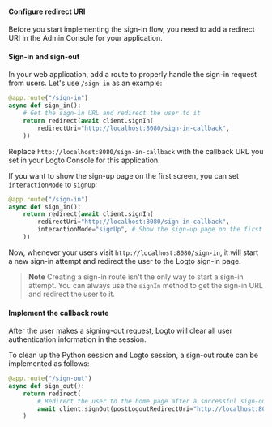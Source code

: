 

#### Configure redirect URI

Before you start implementing the sign-in flow, you need to add a redirect URI in the Admin Console for your application.

<ConfigureRedirectUri
  figureSrc={redirectUriFigure}
  redirectUri="http://localhost:8080/sign-in-callback"
/>

#### Sign-in and sign-out

<SignInFlowSummary />

In your web application, add a route to properly handle the sign-in request from users. Let's use `/sign-in` as an example:

```python title="flask.py"
@app.route("/sign-in")
async def sign_in():
    # Get the sign-in URL and redirect the user to it
    return redirect(await client.signIn(
        redirectUri="http://localhost:8080/sign-in-callback",
    ))
```

Replace `http://localhost:8080/sign-in-callback` with the callback URL you set in your Logto Console for this application.

If you want to show the sign-up page on the first screen, you can set `interactionMode` to `signUp`:

```python title="flask.py"
@app.route("/sign-in")
async def sign_in():
    return redirect(await client.signIn(
        redirectUri="http://localhost:8080/sign-in-callback",
        interactionMode="signUp", # Show the sign-up page on the first screen
    ))
```

Now, whenever your users visit `http://localhost:8080/sign-in`, it will start a new sign-in attempt and redirect the user to the Logto sign-in page.

> **Note**
> Creating a sign-in route isn't the only way to start a sign-in attempt. You can always use the `signIn` method to get the sign-in URL and redirect the user to it.

#### Implement the callback route

<ImplementCallbackRoute />

After the user makes a signing-out request, Logto will clear all user authentication information in the session.

To clean up the Python session and Logto session, a sign-out route can be implemented as follows:

<ConfigurePostSignOutRedirectUri
  figureSrc={postSignOutRedirectUriFigure}
  postSignOutRedirectUri="http://localhost:8080"
/>

```python
@app.route("/sign-out")
async def sign_out():
    return redirect(
        # Redirect the user to the home page after a successful sign-out
        await client.signOut(postLogoutRedirectUri="http://localhost:8080")
    )
```

<ImplementSignOutRouteNotice />
